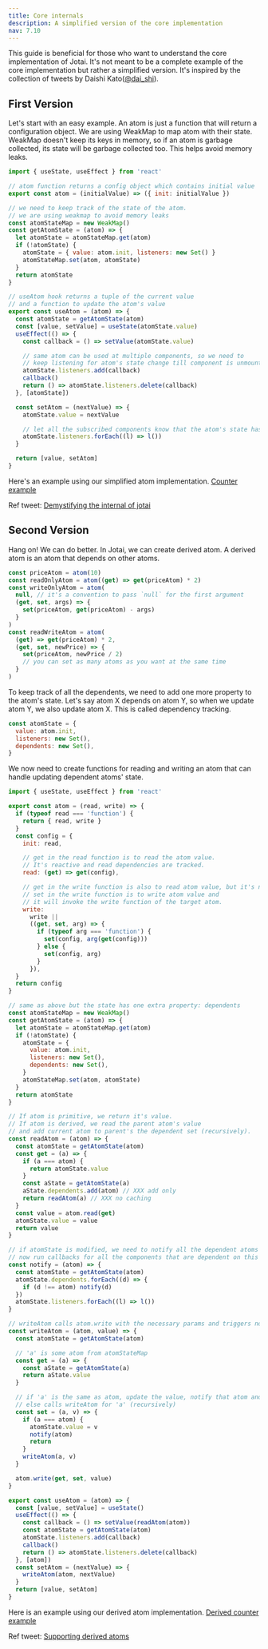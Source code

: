 ```yaml
---
title: Core internals
description: A simplified version of the core implementation
nav: 7.10
---
```


This guide is beneficial for those who want to understand the core implementation of Jotai. It's not meant to be a complete example of the
core implementation but rather a simplified version. It's inspired by the collection of tweets by Daishi Kato([@dai_shi](https://twitter.com/dai_shi)).

## First Version

Let's start with an easy example. An atom is just a function that will return a configuration object. We are using WeakMap to map atom with their state.
WeakMap doesn't keep its keys in memory, so if an atom is garbage collected, its state will be garbage collected too. This helps avoid memory leaks.

```js
import { useState, useEffect } from 'react'

// atom function returns a config object which contains initial value
export const atom = (initialValue) => ({ init: initialValue })

// we need to keep track of the state of the atom.
// we are using weakmap to avoid memory leaks
const atomStateMap = new WeakMap()
const getAtomState = (atom) => {
  let atomState = atomStateMap.get(atom)
  if (!atomState) {
    atomState = { value: atom.init, listeners: new Set() }
    atomStateMap.set(atom, atomState)
  }
  return atomState
}

// useAtom hook returns a tuple of the current value
// and a function to update the atom's value
export const useAtom = (atom) => {
  const atomState = getAtomState(atom)
  const [value, setValue] = useState(atomState.value)
  useEffect(() => {
    const callback = () => setValue(atomState.value)

    // same atom can be used at multiple components, so we need to
    // keep listening for atom's state change till component is unmounted.
    atomState.listeners.add(callback)
    callback()
    return () => atomState.listeners.delete(callback)
  }, [atomState])

  const setAtom = (nextValue) => {
    atomState.value = nextValue

    // let all the subscribed components know that the atom's state has changed
    atomState.listeners.forEach((l) => l())
  }

  return [value, setAtom]
}
```

Here's an example using our simplified atom implementation. [Counter example](https://codesandbox.io/s/zealous-field-z2xk6?file=/src/App.js)

Ref tweet: [Demystifying the internal of jotai](https://twitter.com/dai_shi/status/1484835169475653634)

## Second Version

Hang on! We can do better. In Jotai, we can create derived atom. A derived atom is an atom that depends on other atoms.

```js
const priceAtom = atom(10)
const readOnlyAtom = atom((get) => get(priceAtom) * 2)
const writeOnlyAtom = atom(
  null, // it's a convention to pass `null` for the first argument
  (get, set, args) => {
    set(priceAtom, get(priceAtom) - args)
  }
)
const readWriteAtom = atom(
  (get) => get(priceAtom) * 2,
  (get, set, newPrice) => {
    set(priceAtom, newPrice / 2)
    // you can set as many atoms as you want at the same time
  }
)
```

To keep track of all the dependents, we need to add one more property to the atom's state. Let's say atom X depends on atom Y,
so when we update atom Y, we also update atom X. This is called dependency tracking.

```js
const atomState = {
  value: atom.init,
  listeners: new Set(),
  dependents: new Set(),
}
```

We now need to create functions for reading and writing an atom that can handle updating dependent atoms' state.

```js
import { useState, useEffect } from 'react'

export const atom = (read, write) => {
  if (typeof read === 'function') {
    return { read, write }
  }
  const config = {
    init: read,

    // get in the read function is to read the atom value.
    // It's reactive and read dependencies are tracked.
    read: (get) => get(config),

    // get in the write function is also to read atom value, but it's not tracked.
    // set in the write function is to write atom value and
    // it will invoke the write function of the target atom.
    write:
      write ||
      ((get, set, arg) => {
        if (typeof arg === 'function') {
          set(config, arg(get(config)))
        } else {
          set(config, arg)
        }
      }),
  }
  return config
}

// same as above but the state has one extra property: dependents
const atomStateMap = new WeakMap()
const getAtomState = (atom) => {
  let atomState = atomStateMap.get(atom)
  if (!atomState) {
    atomState = {
      value: atom.init,
      listeners: new Set(),
      dependents: new Set(),
    }
    atomStateMap.set(atom, atomState)
  }
  return atomState
}

// If atom is primitive, we return it's value.
// If atom is derived, we read the parent atom's value
// and add current atom to parent's the dependent set (recursively).
const readAtom = (atom) => {
  const atomState = getAtomState(atom)
  const get = (a) => {
    if (a === atom) {
      return atomState.value
    }
    const aState = getAtomState(a)
    aState.dependents.add(atom) // XXX add only
    return readAtom(a) // XXX no caching
  }
  const value = atom.read(get)
  atomState.value = value
  return value
}

// if atomState is modified, we need to notify all the dependent atoms (recursively)
// now run callbacks for all the components that are dependent on this atom
const notify = (atom) => {
  const atomState = getAtomState(atom)
  atomState.dependents.forEach((d) => {
    if (d !== atom) notify(d)
  })
  atomState.listeners.forEach((l) => l())
}

// writeAtom calls atom.write with the necessary params and triggers notify function
const writeAtom = (atom, value) => {
  const atomState = getAtomState(atom)

  // 'a' is some atom from atomStateMap
  const get = (a) => {
    const aState = getAtomState(a)
    return aState.value
  }

  // if 'a' is the same as atom, update the value, notify that atom and return
  // else calls writeAtom for 'a' (recursively)
  const set = (a, v) => {
    if (a === atom) {
      atomState.value = v
      notify(atom)
      return
    }
    writeAtom(a, v)
  }

  atom.write(get, set, value)
}

export const useAtom = (atom) => {
  const [value, setValue] = useState()
  useEffect(() => {
    const callback = () => setValue(readAtom(atom))
    const atomState = getAtomState(atom)
    atomState.listeners.add(callback)
    callback()
    return () => atomState.listeners.delete(callback)
  }, [atom])
  const setAtom = (nextValue) => {
    writeAtom(atom, nextValue)
  }
  return [value, setAtom]
}
```

Here is an example using our derived atom implementation. [Derived counter example](https://codesandbox.io/s/affectionate-chandrasekhar-nuxms?file=/src/App.js)

Ref tweet: [Supporting derived atoms](https://twitter.com/dai_shi/status/1485434083778117632)
